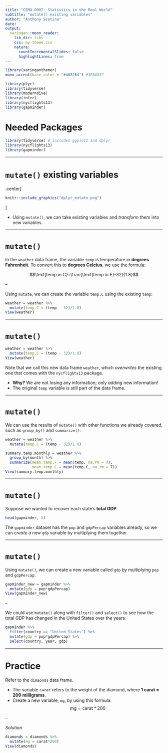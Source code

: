 ```yaml
---
title: "CEMA 0907: Statistics in the Real World"
subtitle: "mutate() existing variables"
author: "Anthony Scotina"
date: 
output:
  xaringan::moon_reader:
    lib_dir: libs
    css: my-theme.css
    nature:
      countIncrementalSlides: false
      highlightLines: true
---
```


```r
library(xaringanthemer)
mono_accent(base_color = "#4682B4") #3E8A83?
```

```r
library(plyr)
library(tidyverse)
library(moderndive)
library(infer)
library(nycflights13)
library(gapminder)
```

# Needed Packages 

```r
library(tidyverse) # includes ggplot2 and dplyr
library(nycflights13)
library(gapminder)
```

---

# `mutate()` existing variables

.center[
```r
knitr::include_graphics("dplyr_mutate.png")
```
]

- Using `mutate()`, we can take existing variables and *transform* them into new variables. 

---

# `mutate()`

In the `weather` data frame, the variable `temp` is temperature in **degrees Fahrenheit**. To convert this to **degrees Celcius**, we use the formula:

$$\text{temp in C}=\frac{\text{temp in F}-32}{1.8}$$

--

Using `mutate`, we can create the variable `temp.C` using the existing `temp`:
```r
weather = weather %>%
  mutate(temp.C = (temp - 32)/1.8)
View(weather)
```

---

# `mutate()`

```r
weather = weather %>%
  mutate(temp.C = (temp - 32)/1.8)
View(weather)
```

Note that we call this new data frame `weather`, which *overwrites* the existing one that comes with the `nycflights13` package. 

- **Why?** We are not *losing* any information; only *adding* new information!
- The original `temp` variable is still part of the data frame. 

---

# `mutate()`

We can use the results of `mutate()` with other functions we already covered, such as `group_by()` and `summarize()`:

```r
weather = weather %>%
  mutate(temp.C = (temp - 32)/1.8)
```
```r
summary.temp.monthly = weather %>%
  group_by(month) %>%
  summarize(mean.temp.F = mean(temp, na.rm = T), 
            mean.temp.C = mean(temp.C, na.rm = T))
View(summary.temp.monthly)
```

---

# `mutate()` 

Suppose we wanted to recover each state's **total GDP**. 

```r
head(gapminder, 5)
```

The `gapminder` dataset has the `pop` and `gdpPercap` variables already, so we can *create* a new `gdp` variable by multiplying them together. 

---

# `mutate()`

Using `mutate()`, we can create a new variable called `gdp` by multiplying `pop` and `gdpPercap`:

```r
gapminder_new = gapminder %>%
  mutate(gdp = pop*gdpPercap)
View(gapminder_new)
```

--

We could use `mutate()` along with `filter()` and `select()` to see how the total GDP has changed in the United States over the years:
```r
gapminder %>%
  filter(country == "United States") %>%
  mutate(gdp = pop*gdpPercap) %>%
  select(country, year, gdp)
```

---

# Practice

Refer to the `dimaonds` data frame. 

- The variable `carat` refers to the weight of the diamond, where **1 carat = 200 milligrams**. 
- Create a new variable, `mg`, by using this formula: 
$$\text{mg}=\text{carat}*200$$

--

*Solution*

```r
diamonds = diamonds %>%
  mutate(mg = carat*200)
View(diamonds)
```


